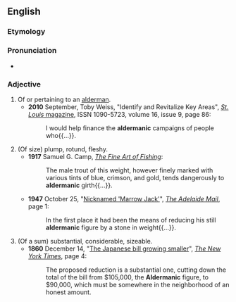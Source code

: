 ==English==

===Etymology===
{{suffix|en|alderman|ic}}

===Pronunciation===
* {{IPA|en|/ˌɔːldə(ɹ)ˈmænɪk/}}
{{rfap|en}}

===Adjective===
{{en-adj}}

# Of or pertaining to an [[alderman]].
#* '''2010''' September, Toby Weiss, "Identify and Revitalize Key Areas", [[w:St. Louis Magazine|''St. Louis'' magazine]], ISSN 1090-5723, volume 16, issue 9, page 86:
#*: I would help finance the '''aldermanic''' campaigns of people who{{...}}.
# (Of size) plump, rotund, fleshy.
#* '''1917''' Samuel G. Camp, ''[https://www.forgottenbooks.com/en/books/TheFineArtofFishing_10001740 The Fine Art of Fishing]'':
#*: The male trout of this weight, however finely marked with various tints of blue, crimson, and gold, tends dangerously to '''aldermanic''' girth{{...}}.
#* '''1947''' October 25, "[https://trove.nla.gov.au/newspaper/article/55891304 Nicknamed 'Marrow Jack']", [[w:The Mail (Adelaide)|''The Adelaide Mail'']], page 1:
#*: In the first place it had been the means of reducing his still '''aldermanic''' figure by a stone in weight{{...}}.
# (Of a sum) substantial, considerable, sizeable.
#* '''1860''' December 14, "[https://www.nytimes.com/1860/12/14/archives/the-japanese-bill-growing-smaller.html The Japanese bill growing smaller]", [[w:The New York Times|''The New York Times'']], page 4:
#*: The proposed reduction is a substantial one, cutting down the total of the bill from $105,000, the '''Aldermanic''' figure, to $90,000, which must be somewhere in the neighborhood of an honest amount.
